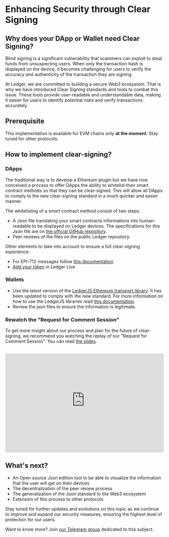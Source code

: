 # Enhancing Security through Clear Signing


## Why does your DApp or Wallet need Clear Signing?

Blind signing is a significant vulnerability that scammers can exploit to steal funds from unsuspecting users. When only the transaction hash is displayed on the device, it becomes challenging for users to verify the accuracy and authenticity of the transaction they are signing.

At Ledger, we are committed to building a secure Web3 ecosystem. That is why we have introduced Clear Signing standards and tools to combat this issue. These tools provide user-readable and understandable data, making it easier for users to identify potential risks and verify transactions accurately.

## Prerequisite

This implementation is available for EVM chains only **at the moment**. Stay tuned for other protocols.

## How to implement clear-signing?

### DApps

The traditional way is to develop a Ethereum plugin but we have now conceived a process to offer DApps the ability to whitelist their smart contract methods so that they can be clear-signed. This will allow all DApps to comply to the new clear-signing standard in a much quicker and easier manner.

The whitelisting of a smart contract method consist of two steps:

- A Json file translating your smart contracts informations into human-readable to be displayed on Ledger devices. The specifications for this Json file are on [the official GitHub repository](https://github.com/LedgerHQ/clear-signing-format-spec/blob/master/spec.md). 
- Peer reviews of the files on the public Ledger repository.

Other elements to take into account to ensure a full clear-signing experience:

- For EPI-712 messages follow [this documentation](./tokens/eip712-messages#what-to-do-to-clear-sign-eip-712-messages-for-your-dapp)
- [Add your token](./tokens/integrating-tokens) in Ledger Live


### Wallets

- Use the latest version of the [LedgerJS Ethereum transport library](https://github.com/LedgerHQ/ledger-live/tree/b2163a6eaafd46390d4a14bad8e62fcc10454c05/libs/ledgerjs/packages/hw-app-eth). It has been updated to comply with the new standard. For more information on how to use the LedgerJS libraries read [this documentation](./connectivity/ledgerJS).
- Review the json files to ensure the information is legitimate. 

### Rewatch the "Request for Comment Session"

To get more insight about our process and plan for the future of clear-signing, we recommend you watching the replay of our "Request for Comment Session". You can read [the slides](https://www.keepandshare.com/doc13/view.php?id=32202&da=y).

<br/>

<iframe width="100%" height="315" src="https://www.youtube-nocookie.com//embed/-O7aX6vUvs8?si=ypUZmsQyyGPYcNn7" title="YouTube video player" frameBorder="0" allow="accelerometer; autoplay; clipboard-write; encrypted-media; gyroscope; picture-in-picture" allowFullScreen></iframe>


## What's next?

- An Open source Json edition tool to be able to visualize the information that the user will get on their devices
- The decentralization of the peer review process
- The generalization of the Json standard to the Web3 ecosystem 
- Extension of this process to other protocols

Stay tuned for further updates and evolutions on this topic as we continue to improve and expand our security measures, ensuring the highest level of protection for our users. 

Want to know more? Join [our Telegram group](https://t.me/+Saw4M8DRA_5mZTk0 ) dedicated to this subject. 





